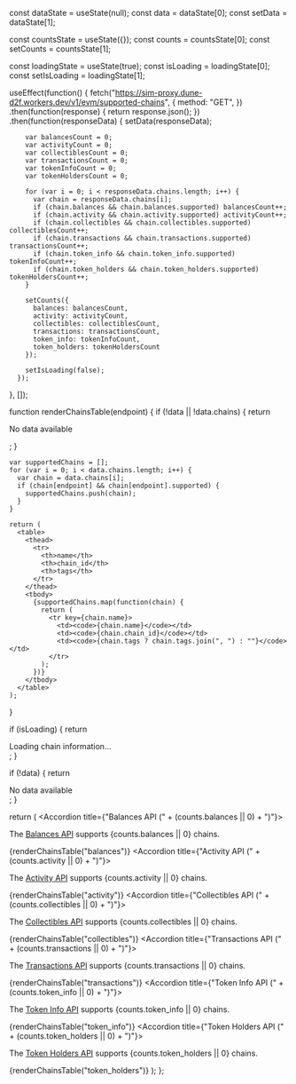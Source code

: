   const dataState = useState(null);
  const data = dataState[0];
  const setData = dataState[1];

  const countsState = useState({});
  const counts = countsState[0];
  const setCounts = countsState[1];

  const loadingState = useState(true);
  const isLoading = loadingState[0];
  const setIsLoading = loadingState[1];

  useEffect(function() {
    fetch("https://sim-proxy.dune-d2f.workers.dev/v1/evm/supported-chains", {
      method: "GET",
    })
      .then(function(response) {
        return response.json();
      })
      .then(function(responseData) {
        setData(responseData);

        var balancesCount = 0;
        var activityCount = 0;
        var collectiblesCount = 0;
        var transactionsCount = 0;
        var tokenInfoCount = 0;
        var tokenHoldersCount = 0;

        for (var i = 0; i < responseData.chains.length; i++) {
          var chain = responseData.chains[i];
          if (chain.balances && chain.balances.supported) balancesCount++;
          if (chain.activity && chain.activity.supported) activityCount++;
          if (chain.collectibles && chain.collectibles.supported) collectiblesCount++;
          if (chain.transactions && chain.transactions.supported) transactionsCount++;
          if (chain.token_info && chain.token_info.supported) tokenInfoCount++;
          if (chain.token_holders && chain.token_holders.supported) tokenHoldersCount++;
        }

        setCounts({
          balances: balancesCount,
          activity: activityCount,
          collectibles: collectiblesCount,
          transactions: transactionsCount,
          token_info: tokenInfoCount,
          token_holders: tokenHoldersCount
        });

        setIsLoading(false);
      });
  }, []);

  function renderChainsTable(endpoint) {
    if (!data || !data.chains) {
      return <p>No data available</p>;
    }

    var supportedChains = [];
    for (var i = 0; i < data.chains.length; i++) {
      var chain = data.chains[i];
      if (chain[endpoint] && chain[endpoint].supported) {
        supportedChains.push(chain);
      }
    }

    return (
      <table>
        <thead>
          <tr>
            <th>name</th>
            <th>chain_id</th>
            <th>tags</th>
          </tr>
        </thead>
        <tbody>
          {supportedChains.map(function(chain) {
            return (
              <tr key={chain.name}>
                <td><code>{chain.name}</code></td>
                <td><code>{chain.chain_id}</code></td>
                <td><code>{chain.tags ? chain.tags.join(", ") : ""}</code></td>
              </tr>
            );
          })}
        </tbody>
      </table>
    );
  }

  if (isLoading) {
    return <div>Loading chain information...</div>;
  }

  if (!data) {
    return <div>No data available</div>;
  }

  return (
    <AccordionGroup>
      <Accordion title={"Balances API (" + (counts.balances || 0) + ")"}>
        <p>The <a href="/evm/balances">Balances API</a> supports {counts.balances || 0} chains.</p>
        {renderChainsTable("balances")}
      </Accordion>
      <Accordion title={"Activity API (" + (counts.activity || 0) + ")"}>
        <p>The <a href="/evm/activity">Activity API</a> supports {counts.activity || 0} chains.</p>
        {renderChainsTable("activity")}
      </Accordion>
      <Accordion title={"Collectibles API (" + (counts.collectibles || 0) + ")"}>
        <p>The <a href="/evm/collectibles">Collectibles API</a> supports {counts.collectibles || 0} chains.</p>
        {renderChainsTable("collectibles")}
      </Accordion>
      <Accordion title={"Transactions API (" + (counts.transactions || 0) + ")"}>
        <p>The <a href="/evm/transactions">Transactions API</a> supports {counts.transactions || 0} chains.</p>
        {renderChainsTable("transactions")}
      </Accordion>
      <Accordion title={"Token Info API (" + (counts.token_info || 0) + ")"}>
        <p>The <a href="/evm/token-info">Token Info API</a> supports {counts.token_info || 0} chains.</p>
        {renderChainsTable("token_info")}
      </Accordion>
      <Accordion title={"Token Holders API (" + (counts.token_holders || 0) + ")"}>
        <p>The <a href="/evm/token-holders">Token Holders API</a> supports {counts.token_holders || 0} chains.</p>
        {renderChainsTable("token_holders")}
      </Accordion>
    </AccordionGroup>
  );
};
